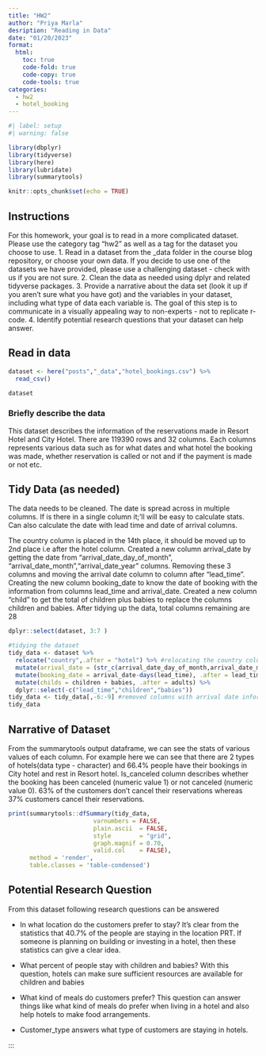```yaml
---
title: "HW2"
author: "Priya Marla"
desription: "Reading in Data"
date: "01/20/2023"
format:
  html:
    toc: true
    code-fold: true
    code-copy: true
    code-tools: true
categories:
  - hw2
  - hotel_booking
---
```


```r
#| label: setup
#| warning: false

library(dbplyr)
library(tidyverse)
library(here)
library(lubridate)
library(summarytools)

knitr::opts_chunk$set(echo = TRUE)
```

## Instructions

For this homework, your goal is to read in a more complicated dataset. Please use the category tag "hw2" as well as a tag for the dataset you choose to use.
1. Read in a dataset from the _data folder in the course blog repository, or choose your own data. If you decide to use one of the datasets we have provided, please use a challenging dataset - check with us if you are not sure. 
2. Clean the data as needed using dplyr and related tidyverse packages.
3. Provide a narrative about the data set (look it up if you aren't sure what you have got) and the variables in your dataset, including what type of data each variable is. The goal of this step is to communicate in a visually appealing way to non-experts - not to replicate r-code.
4. Identify potential research questions that your dataset can help answer.

## Read in data

```r
dataset <- here("posts","_data","hotel_bookings.csv") %>%
  read_csv()

dataset
```

### Briefly describe the data

This dataset describes the information of the reservations made in Resort Hotel and City Hotel. There are 119390 rows and 32 columns. Each columns represents various data such as for what dates and what hotel the booking was made, whether reservation is called or not and if the payment is made or not etc.

## Tidy Data (as needed)

The data needs to be cleaned. The date is spread across in multiple columns. If is there in a single column it;'ll will be easy to calculate stats. Can also calculate the date with lead time and date of arrival columns.

The country column is placed in the 14th place, it should be moved up to 2nd place i.e after the hotel column. Created a new column arrival_date by getting the date from "arrival_date_day_of_month", "arrival_date_month","arrival_date_year" columns. Removing these 3 columns and moving the arrival date column to column after "lead_time". 
Creating the new column booking_date to know the date of booking with the information from columns lead_time and arrival_date.
Created a new column "child" to get the total of children plus babies to replace the columns children and babies.
After tidying up the data, total columns remaining are 28

```r
dplyr::select(dataset, 3:7 )

#tidying the dataset
tidy_data <- dataset %>%
  relocate("country",.after = "hotel") %>% #relocating the country column
  mutate(arrival_date = (str_c(arrival_date_day_of_month,arrival_date_month,arrival_date_year, sep = "/")), arrival_date = dmy(arrival_date), .after = lead_time) %>% #variable for arrival date
  mutate(booking_date = arrival_date-days(lead_time), .after = lead_time) %>% #variable to know the date of booking
  mutate(childs = children + babies, .after = adults) %>%
  dplyr::select(-c("lead_time","children","babies"))
tidy_data <- tidy_data[,-6:-9] #removed columns with arrival date information
tidy_data
```
## Narrative of Dataset

From the summarytools output dataframe, we can see the stats of various values of each column. For example here we can see that there are 2 types of hotels(data type - character) and 66.4% people have their bookings in City hotel and rest in Resort hotel. Is_canceled column describes whether the booking has been canceled (numeric value 1) or not canceled (numeric value 0). 63% of the customers don't cancel their reservations whereas 37% customers cancel their reservations. 

```r
print(summarytools::dfSummary(tidy_data,
                        varnumbers = FALSE,
                        plain.ascii  = FALSE, 
                        style        = "grid", 
                        graph.magnif = 0.70, 
                        valid.col    = FALSE),
      method = 'render',
      table.classes = 'table-condensed')
```

## Potential Research Question

From this dataset following research questions can be answered

- In what location do the customers prefer to stay?
  It's clear from the statistics that 40.7% of the people are staying in the location PRT. If someone is planning on building or investing in a hotel, then these statistics can give a clear idea.
  
- What percent of people stay with children and babies?
  With this question, hotels can make sure sufficient resources are available for children and babies
  
- What kind of meals do customers prefer?
  This question can answer things like what kind of meals do prefer when living in a hotel and also help hotels to make food arrangements.
  
- Customer_type answers what type of customers are staying in hotels.

:::